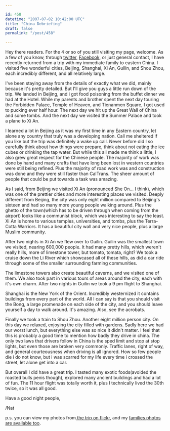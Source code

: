 ```yaml
---

id: 458
datetime: "2007-07-02 10:42:00 UTC"
title: "China Debriefing"
draft: false
permalink: "/post/458"

---
```


Hey there readers. For the 4  or so of you still visiting my page, welcome. As a few of you know, through <a href="http://twitter.com/">twitter</a>, <a href="http://www.facebook.com/">Facebook</a>, or just general contact, I have recently returned from a trip with my immediate family to eastern China. I visited five wonderful cities, Beijing, Shanghai, Xi An, Guilin, and Shou Zhou, each incredibly different, and all relatively large.

I've been staying away from the details of exactly what we did, mainly because it's pretty detailed. But I'll give you guys a little run down of the trip. We landed in Beijing, and i got food poisoning from the buffet dinner we had at the Hotel. While my parents and brother spent the next day touring the Forbidden Palace, Temple of Heaven, and Tienanmen Square, I got used to pucking ever half hour. The next day we hit up the Great Wall of China and some tombs. And the next day we visited the Summer Palace and took a plane to Xi An. 

I learned a lot in Beijing as it was my first time in any Eastern country, let alone any country that truly was a developing nation. Call me sheltered if you like but the trip was definitely a wake up call. Never before did I so carefully think about how things were prepare, think about not eating the ice cubes or drinking the tap water. But while this all made me think a little, I also grew great respect for the Chinese people. The majority of work was done by hand and many crafts that have long been lost in western countries were still being refined. Plus the majority of road work was and construction was done and they were still faster than CalTrans. The sheer amount of people that could be put towards a task was amazing.

As I said, from Beijing we visited Xi An (pronounced She On... I think), which was one of the prettier cities and more interesting places we visited. Deeply different from Beijing, the city was only eight million compared to Beijing's sixteen and had so many more young people walking around. Plus the ghetto of the town(which has to be driven through when coming from the airport) looks like a communist block, which was interesting to say the least. Xi An is home to various temples, universities, and tombs, plus the Terra-Cotta Warriors. It has a beautiful city wall and very nice people, plus a large Muslim community.

After two nights in Xi An we flew  over to Guilin. Guilin was the smallest town we visited, nearing 600,000 people. It had many pretty hills, which weren't really hills, more of limestone tower, but tomato, tomata, right? We took a cruise down the Li River which showcased all of these hills, as did a car ride through some of the smaller surrounding farming communities.

The limestone towers also create beautiful caverns, and we visited one of them. We also took part in various tours of areas around the city, each with it's own charm. After two nights in Guilin we took a 9 pm flight to Shanghai.

Shanghai is the New York of the Orient. Incredibly westernized it contains buildings from every part of the world. All I can say is that you should visit the Bong, a large promenade on each side of the city, and you should leave yourself a day to walk around. It's amazing. Also, see the acrobats.

Finally we took a train  to Shou Zhou. Another eight million person city. On this day we relaxed, enjoying the city filled with gardens. Sadly here we had our worst lunch, but everything else was so nice it didn't matter. I feel that this is probably a good time to mention how badly they drive in china. The only two laws that drivers follow in China is the sped limit and stop at stop lights, but even those are broken very commonly. Traffic lanes, right of way, and general courteousness when driving is all ignored. How so few people die i do not know, but i was scarred for my life every time i crossed the street, let alone get into a car.

But overall I did have a great trip. I tasted many exotic foods(avoided the roasted bulls penis though), explored many ancient buildings and had a lot of fun. The 11 hour flight was totally worth it, plus I technically lived the 30th twice, so it was all good.

Have a good night people,

/Nat

p.s. you can view my photos from<a href="http://www.flickr.com/gp/42027916@N00/Q3HEG3"> the trip on flickr</a>, and my <a href="http://www.flickr.com/photos/tags/welchchinatrip07/interesting/">families photos are available too</a>.


